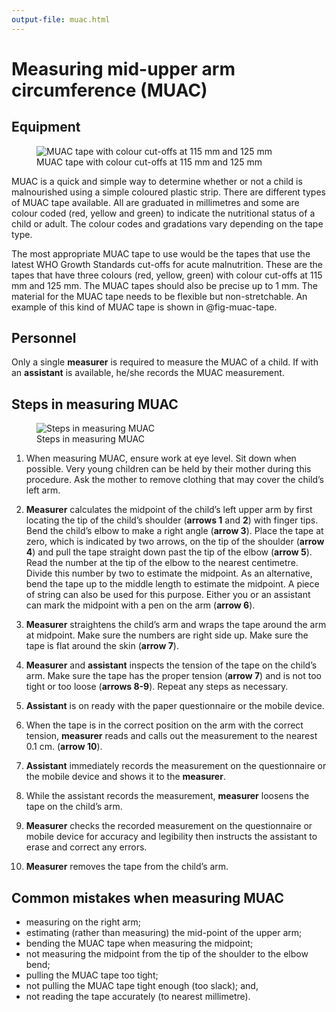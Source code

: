 ```yaml
---
output-file: muac.html
---
```


# Measuring mid-upper arm circumference (MUAC) {#sec-measure-muac}

## Equipment {#sec-measure-muac-equipment}

![MUAC tape with colour cut-offs at 115 mm and 125 mm](images/muac01.png){#fig-muac-tape fig-align="center"}

MUAC is a quick and simple way to determine whether or not a child is malnourished using a simple coloured plastic strip. There are different types of MUAC tape available. All are graduated in millimetres and some are colour coded (red, yellow and green) to indicate the nutritional status of a child or adult. The colour codes and gradations vary depending on the tape type.

The most appropriate MUAC tape to use would be the tapes that use the latest WHO Growth Standards cut-offs for acute malnutrition. These are the tapes that have three colours (red, yellow, green) with colour cut-offs at 115 mm and 125 mm. The MUAC tapes should also be precise up to 1 mm. The material for the MUAC tape needs to be flexible but non-stretchable. An example of this kind of MUAC tape is shown in @fig-muac-tape.

## Personnel {#sec-measure-muac-personnel}

Only a single **measurer** is required to measure the MUAC of a child. If with an **assistant** is available, he/she records the MUAC measurement.

## Steps in measuring MUAC {#sec-measure-muac-steps}

![Steps in measuring MUAC](images/muac02.png){#fig-measure-muac-steps fig-align="center"}

1. When measuring MUAC, ensure work at eye level. Sit down when possible. Very young children can be held by their mother during this procedure. Ask the mother to remove clothing that may cover the child’s left arm.

2. **Measurer** calculates the midpoint of the child’s left upper arm by first locating the tip of the child’s shoulder (**arrows 1** and **2**) with finger tips. Bend the child’s elbow to make a right angle (**arrow 3**). Place the tape at zero, which is indicated by two arrows, on the tip of the shoulder (**arrow 4**) and pull the tape straight down past the tip of the elbow (**arrow 5**). Read the number at the tip of the elbow to the nearest centimetre. Divide this number by two to estimate the midpoint. As an alternative, bend the tape up to the middle length to estimate the midpoint. A piece of string can also be used for this purpose. Either you or an assistant can mark the midpoint with a pen on the arm (**arrow 6**).

3. **Measurer** straightens the child’s arm and wraps the tape around the arm at midpoint. Make sure the numbers are right side up. Make sure the tape is flat around the skin (**arrow 7**).

4. **Measurer** and **assistant** inspects the tension of the tape on the child’s arm. Make sure the tape has the proper tension (**arrow 7**) and is not too tight or too loose (**arrows 8-9**). Repeat any steps as necessary.

5. **Assistant** is on ready with the paper questionnaire or the mobile device.

6. When the tape is in the correct position on the arm with the correct tension, **measurer** reads and calls out the measurement to the nearest 0.1 cm. (**arrow 10**).

7. **Assistant** immediately records the measurement on the questionnaire or the mobile device and shows it to the **measurer**.

8. While the assistant records the measurement, **measurer** loosens the tape on the child’s arm.

9. **Measurer** checks the recorded measurement on the questionnaire or mobile device for accuracy and legibility then instructs the assistant to erase and correct any errors.

10. **Measurer** removes the tape from the child’s arm.

::: {.callout-warning}

## Common mistakes when measuring MUAC

* measuring on the right arm;
* estimating (rather than measuring) the mid-point of the upper arm;
* bending the MUAC tape when measuring the midpoint;
* not measuring the midpoint from the tip of the shoulder to the elbow bend; 
* pulling the MUAC tape too tight;
* not pulling the MUAC tape tight enough (too slack); and,
* not reading the tape accurately (to nearest millimetre).

:::
